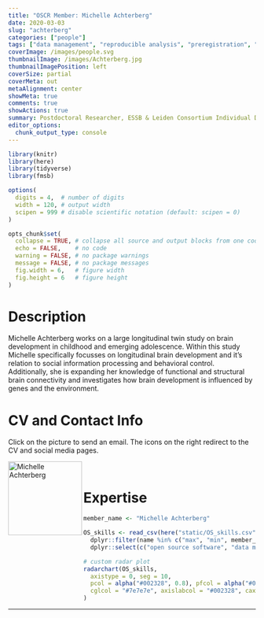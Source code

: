 ```yaml
---
title: "OSCR Member: Michelle Achterberg"
date: 2020-03-03
slug: "achterberg"
categories: ["people"]
tags: ["data management", "reproducible analysis", "preregistration", "school-essb"] # top 3 categories + unique + school
coverImage: /images/people.svg
thumbnailImage: /images/Achterberg.jpg
thumbnailImagePosition: left
coverSize: partial
coverMeta: out
metaAlignment: center
showMeta: true
comments: true
showActions: true
summary: Postdoctoral Researcher, ESSB & Leiden Consortium Individual Development
editor_options: 
  chunk_output_type: console
---
```


```r

library(knitr)
library(here)
library(tidyverse)
library(fmsb)

options(
  digits = 4,  # number of digits
  width = 120, # output width
  scipen = 999 # disable scientific notation (default: scipen = 0)
)

opts_chunk$set(
  collapse = TRUE, # collapse all source and output blocks from one code chunk into a single block
  echo = FALSE,    # no code
  warning = FALSE, # no package warnings
  message = FALSE, # no package messages
  fig.width = 6,   # figure width
  fig.height = 6   # figure height
)

```

# Description

Michelle Achterberg works on a large longitudinal twin study on brain development in childhood and emerging adolescence. Within this study Michelle specifically focusses on longitudinal brain development and it’s relation to social information processing and behavioral control. Additionally, she is expanding her knowledge of functional and structural brain connectivity and investigates how brain development is influenced by genes and the environment.

# CV and Contact Info

Click on the picture to send an email. The icons on the right redirect to the CV and social media pages.

<!-- EMAIL -->
<p>
  <a href="mailto:achterberg@essb.eur.nl">
  <img border="0" alt="Michelle Achterberg" src="/images/Achterberg.jpg" width="150" height="150" align="left">
  </a>
</p>

<!-- CV -->
<p align="center">
  <a href="https://www.michelleachterberg.nl/about" class="fa fa-file fa-2x" style="color:#00B969;">
  </a>
</p>

<!-- TWITTER -->
<p align="center">
  <a href="https://twitter.com/_MAchterberg" class="fa fa-twitter fa-2x">
  </a>
</p>

<!-- RESEARCHGATE -->
<p align="center">
  <a href="https://www.researchgate.net/profile/Michelle_Achterberg" class="ai ai-researchgate fa-2x" style="color:#000000;">
  </a>
</p>

<BR>

# Expertise

```r

member_name <- "Michelle Achterberg"

OS_skills <- read_csv(here("static/OS_skills.csv")) %>%
  dplyr::filter(name %in% c("max", "min", member_name)) %>%
  dplyr::select(c("open source software", "data management", "data sharing", "reproducible analysis", "preregistration", "open access"))

# custom radar plot
radarchart(OS_skills,
  axistype = 0, seg = 10,
  pcol = alpha("#002328", 0.8), pfcol = alpha("#00B969", 0.6), plwd = 4, centerzero = TRUE, # polygon
  cglcol = "#7e7e7e", axislabcol = "#002328", caxislabels = seq(0, 10, 2), cglwd = 0.8 # grid
)

```

***


